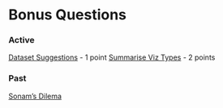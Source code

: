 # Bonus Questions

### Active

[Dataset Suggestions](2.qmd) - 1 point
[Summarise Viz Types](3.qmd) - 2 points

### Past

[Sonam's Dilema](1.qmd)